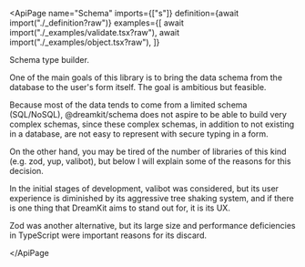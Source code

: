 
<ApiPage
  name="Schema"
  imports={["s"]}
  definition={await import("./_definition?raw")}
  examples={[
    await import("./_examples/validate.tsx?raw"),
    await import("./_examples/object.tsx?raw"),
  ]}
>

Schema type builder.

One of the main goals of this library is to bring the data schema from the
database to the user's form itself. The goal is ambitious but feasible.

Because most of the data tends to come from a limited schema (SQL/NoSQL),
@dreamkit/schema does not aspire to be able to build very complex schemas,
since these complex schemas, in addition to not existing in a database, are
not easy to represent with secure typing in a form.

On the other hand, you may be tired of the number of libraries of this kind
(e.g. zod, yup, valibot), but below I will explain some of the reasons for
this decision.

In the initial stages of development, valibot was considered, but its user
experience is diminished by its aggressive tree shaking system, and if there
is one thing that DreamKit aims to stand out for, it is its UX.

Zod was another alternative, but its large size and performance deficiencies
in TypeScript were important reasons for its discard.

</ApiPage
>
